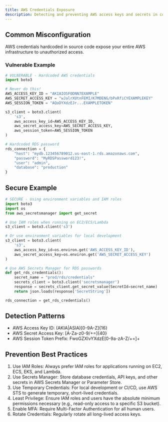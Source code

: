 ```yaml
---
title: AWS Credentials Exposure
description: Detecting and preventing AWS access keys and secrets in code
---
```


## Common Misconfiguration

AWS credentials hardcoded in source code expose your entire AWS infrastructure to unauthorized access.

### Vulnerable Example

```python
# VULNERABLE - Hardcoded AWS credentials
import boto3

# Never do this!
AWS_ACCESS_KEY_ID = "AKIAIOSFODNN7EXAMPLE"
AWS_SECRET_ACCESS_KEY = "wJalrXUtnFEMI/K7MDENG/bPxRfiCYEXAMPLEKEY"
AWS_SESSION_TOKEN = "AQoDYXdzEJr...EXAMPLETOKEN"

s3_client = boto3.client(
    's3',
    aws_access_key_id=AWS_ACCESS_KEY_ID,
    aws_secret_access_key=AWS_SECRET_ACCESS_KEY,
    aws_session_token=AWS_SESSION_TOKEN
)

# Hardcoded RDS password
rds_connection = {
    "host": "mydb.123456789012.us-east-1.rds.amazonaws.com",
    "password": "MyRDSPassword123!",
    "user": "admin",
    "database": "production"
}
```

## Secure Example

```python
# SECURE - Using environment variables and IAM roles
import boto3
import os
from aws_secretsmanager import get_secret

# Use IAM roles when running on EC2/ECS/Lambda
s3_client = boto3.client('s3')

# Or use environment variables for local development
s3_client = boto3.client(
    's3',
    aws_access_key_id=os.environ.get('AWS_ACCESS_KEY_ID'),
    aws_secret_access_key=os.environ.get('AWS_SECRET_ACCESS_KEY')
)

# Use AWS Secrets Manager for RDS passwords
def get_rds_credentials():
    secret_name = "prod/rds/credentials"
    secrets_client = boto3.client('secretsmanager')
    response = secrets_client.get_secret_value(SecretId=secret_name)
    return json.loads(response['SecretString'])

rds_connection = get_rds_credentials()
```

## Detection Patterns

  * AWS Access Key ID: (AKIA|ASIA)[0-9A-Z]{16}
  * AWS Secret Access Key: [A-Za-z0-9/+=]{40}
  * AWS Session Token Prefix: FwoGZXIvYXdzE[0-9a-zA-Z/+=]+

## Prevention Best Practices

  1. Use IAM Roles: Always prefer IAM roles for applications running on EC2, ECS, EKS, and Lambda.
  2. Use Secrets Manager: Store database credentials, API keys, and other secrets in AWS Secrets Manager or Parameter Store.
  3. Use Temporary Credentials: For local development or CI/CD, use AWS STS to generate temporary, short-lived credentials.
  4. Least Privilege: Ensure IAM roles and users have the absolute minimum permissions necessary (e.g., read-only access to a specific S3 bucket).
  5. Enable MFA: Require Multi-Factor Authentication for all human users.
  6. Rotate Credentials: Regularly rotate all long-lived access keys.

  